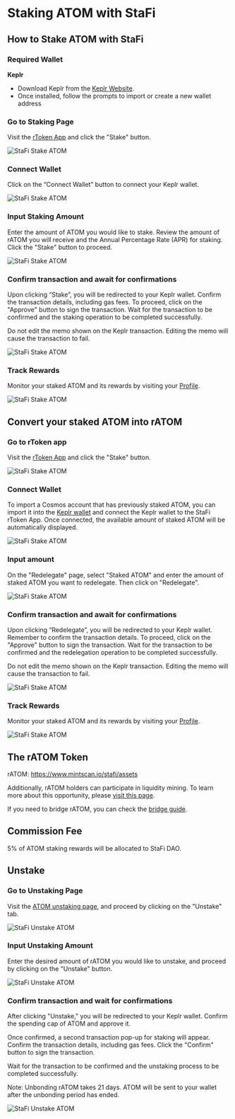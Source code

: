 # Staking ATOM with StaFi


## How to Stake ATOM with StaFi

### Required Wallet

**Keplr**

- Download Keplr from the [Keplr Website](https://www.keplr.app/).
- Once installed, follow the prompts to import or create a new wallet address

<Steps>

### Go to Staking Page

Visit the [rToken App](https://app.stafi.io/gallery/all) and click the "Stake" button.

![StaFi Stake ATOM](/image/stakingunstakingcosmosatom_1-new.png)

### Connect Wallet

Click on the “Connect Wallet” button to connect your Keplr wallet.

![StaFi Stake ATOM](/image/stakingunstakingcosmosatom_2-new.png)

### Input Staking Amount

Enter the amount of ATOM you would like to stake. Review the amount of rATOM you will receive and the Annual Percentage Rate (APR) for staking. Click the "Stake" button to proceed.

![StaFi Stake ATOM](/image/stakingunstakingcosmosatom_4.png)

### Confirm transaction and await for confirmations

Upon clicking “Stake”, you will be redirected to your Keplr wallet. Confirm the transaction details, including gas fees. To proceed, click on the "Approve" button to sign the transaction. Wait for the transaction to be confirmed and the staking operation to be completed successfully.

<Callout type="info">
Do not edit the memo shown on the Keplr transaction. Editing the memo will cause the transaction to fail.
</Callout>

![StaFi Stake ATOM](/image/stakingunstakingcosmosatom_5.png)

### Track Rewards

Monitor your staked ATOM and its rewards by visiting your [Profile](https://app.stafi.io/profile/cosmos).

![StaFi Stake ATOM](/image/stakingunstakingcosmosatom_6.png)

</Steps>

## Convert your staked ATOM into rATOM

<Steps>

### Go to rToken app

Visit the [rToken App](https://app.stafi.io) and click the "Stake" button.

![StaFi Stake ATOM](/image/stakingunstakingcosmosatom_10.png)

### Connect Wallet

To import a Cosmos account that has previously staked ATOM, you can import it into the [Keplr wallet](https://www.keplr.app/) and connect the Keplr wallet to the StaFi rToken App. Once connected, the available amount of staked ATOM will be automatically displayed.

![StaFi Stake ATOM](/image/stakingunstakingcosmosatom_11.png)

### Input amount

On the "Redelegate" page, select "Staked ATOM" and enter the amount of staked ATOM you want to redelegate. Then click on "Redelegate".

![StaFi Stake ATOM](/image/stakingunstakingcosmosatom_12.png)

### Confirm transaction and await for confirmations

Upon clicking “Redelegate”, you will be redirected to your Keplr wallet. Remember to confirm the transaction details. To proceed, click on the "Approve" button to sign the transaction. Wait for the transaction to be confirmed and the redelegation operation to be completed successfully.

<Callout type="info">
Do not edit the memo shown on the Keplr transaction. Editing the memo will cause the transaction to fail.
</Callout>

![StaFi Stake ATOM](/image/stakingunstakingcosmosatom_13.png)

### Track Rewards

Monitor your staked ATOM and its rewards by visiting your [Profile](https://app.stafi.io/profile/cosmos).

![StaFi Stake ATOM](/image/stakingunstakingcosmosatom_14.png)

</Steps>


## The rATOM Token

rATOM: https://www.mintscan.io/stafi/assets

Additionally, rATOM holders can participate in liquidity mining. To learn more about this opportunity, please [visit this page](https://app.stafi.io/pool/cosmos).

If you need to bridge rATOM, you can check the [bridge guide](/bridge).

## Commission Fee

5% of ATOM staking rewards will be allocated to StaFi DAO.

## Unstake

<Steps>

### Go to Unstaking Page

Visit the [ATOM unstaking page](https://app.stafi.io/gallery/cosmos/ATOM?tab=unstake), and proceed by clicking on the "Unstake" tab.

![StaFi Unstake ATOM](/image/stakingunstakingcosmosatom_7.png)

### Input Unstaking Amount

Enter the desired amount of rATOM you would like to unstake, and proceed by clicking on the "Unstake" button.

![StaFi Unstake ATOM](/image/stakingunstakingcosmosatom_8.png)

### Confirm transaction and wait for confirmations

After clicking "Unstake," you will be redirected to your Keplr wallet. Confirm the spending cap of ATOM and approve it.

Once confirmed, a second transaction pop-up for staking will appear. Confirm the transaction details, including gas fees. Click the "Confirm" button to sign the transaction. 

Wait for the transaction to be confirmed and the unstaking process to be completed successfully.

<Callout type="info">
Note: Unbonding rATOM takes 21 days. ATOM will be sent to your wallet after the unbonding period has ended.
</Callout>

![StaFi Unstake ATOM](/image/stakingunstakingcosmosatom_9.png)
</Steps>
